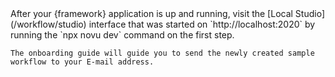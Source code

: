 <Step title="Test your workflow">
    After your {framework} application is up and running, visit the [Local Studio](/workflow/studio) interface that was started on `http://localhost:2020` by running the `npx novu dev` command on the first step.

    The onboarding guide will guide you to send the newly created sample workflow to your E-mail address.

</Step>
